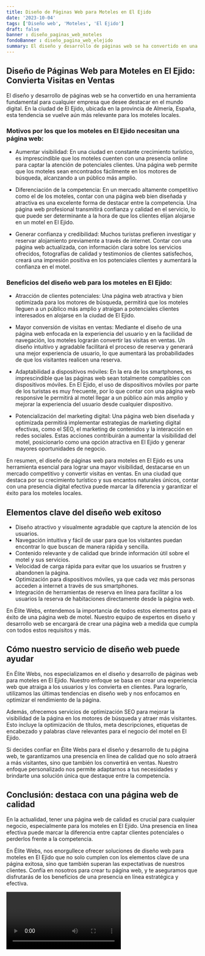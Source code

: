 ```yaml
---
title: Diseño de Páginas Web para Moteles en El Ejido
date: '2023-10-04'
tags: ['Diseño web', 'Moteles', 'El Ejido']
draft: false
banner : diseño_paginas_web_moteles
fondoBanner : diseño_pagina_web_elejido
summary: El diseño y desarrollo de páginas web se ha convertido en una herramienta fundamental para cualquier empresa que desee destacar en el mundo digital. En la ciudad de El Ejido, ubicada en la provincia de Almería, España, esta tendencia se vuelve aún más relevante para los moteles locales. 
---
```


## Diseño de Páginas Web para Moteles en El Ejido: Convierta Visitas en Ventas

El diseño y desarrollo de páginas web se ha convertido en una herramienta fundamental para cualquier empresa que desee destacar en el mundo digital. En la ciudad de El Ejido, ubicada en la provincia de Almería, España, esta tendencia se vuelve aún más relevante para los moteles locales. 

### Motivos por los que los moteles en El Ejido necesitan una página web:

- Aumentar visibilidad: En una ciudad en constante crecimiento turístico, es imprescindible que los moteles cuenten con una presencia online para captar la atención de potenciales clientes. Una página web permite que los moteles sean encontrados fácilmente en los motores de búsqueda, alcanzando a un público más amplio.

- Diferenciación de la competencia: En un mercado altamente competitivo como el de los moteles, contar con una página web bien diseñada y atractiva es una excelente forma de destacar entre la competencia. Una página web profesional transmitirá confianza y calidad en el servicio, lo que puede ser determinante a la hora de que los clientes elijan alojarse en un motel en El Ejido.

- Generar confianza y credibilidad: Muchos turistas prefieren investigar y reservar alojamiento previamente a través de internet. Contar con una página web actualizada, con información clara sobre los servicios ofrecidos, fotografías de calidad y testimonios de clientes satisfechos, creará una impresión positiva en los potenciales clientes y aumentará la confianza en el motel.

### Beneficios del diseño web para los moteles en El Ejido:

- Atracción de clientes potenciales: Una página web atractiva y bien optimizada para los motores de búsqueda, permitirá que los moteles lleguen a un público más amplio y atraigan a potenciales clientes interesados en alojarse en la ciudad de El Ejido.

- Mayor conversión de visitas en ventas: Mediante el diseño de una página web enfocada en la experiencia del usuario y en la facilidad de navegación, los moteles lograrán convertir las visitas en ventas. Un diseño intuitivo y agradable facilitará el proceso de reserva y generará una mejor experiencia de usuario, lo que aumentará las probabilidades de que los visitantes realicen una reserva.

- Adaptabilidad a dispositivos móviles: En la era de los smartphones, es imprescindible que las páginas web sean totalmente compatibles con dispositivos móviles. En El Ejido, el uso de dispositivos móviles por parte de los turistas es muy frecuente, por lo que contar con una página web responsive le permitirá al motel llegar a un público aún más amplio y mejorar la experiencia del usuario desde cualquier dispositivo.

- Potencialización del marketing digital: Una página web bien diseñada y optimizada permitirá implementar estrategias de marketing digital efectivas, como el SEO, el marketing de contenidos y la interacción en redes sociales. Estas acciones contribuirán a aumentar la visibilidad del motel, posicionarlo como una opción atractiva en El Ejido y generar mayores oportunidades de negocio.

En resumen, el diseño de páginas web para moteles en El Ejido es una herramienta esencial para lograr una mayor visibilidad, destacarse en un mercado competitivo y convertir visitas en ventas. En una ciudad que destaca por su crecimiento turístico y sus encantos naturales únicos, contar con una presencia digital efectiva puede marcar la diferencia y garantizar el éxito para los moteles locales.

<GifSeo />

<Cta />

## Elementos clave del diseño web exitoso

- Diseño atractivo y visualmente agradable que capture la atención de los usuarios.
- Navegación intuitiva y fácil de usar para que los visitantes puedan encontrar lo que buscan de manera rápida y sencilla.
- Contenido relevante y de calidad que brinde información útil sobre el motel y sus servicios.
- Velocidad de carga rápida para evitar que los usuarios se frustren y abandonen la página.
- Optimización para dispositivos móviles, ya que cada vez más personas acceden a internet a través de sus smartphones.
- Integración de herramientas de reserva en línea para facilitar a los usuarios la reserva de habitaciones directamente desde la página web.

En Élite Webs, entendemos la importancia de todos estos elementos para el éxito de una página web de motel. Nuestro equipo de expertos en diseño y desarrollo web se encargará de crear una página web a medida que cumpla con todos estos requisitos y más.

## Cómo nuestro servicio de diseño web puede ayudar

En Élite Webs, nos especializamos en el diseño y desarrollo de páginas web para moteles en El Ejido. Nuestro enfoque se basa en crear una experiencia web que atraiga a los usuarios y los convierta en clientes. Para lograrlo, utilizamos las últimas tendencias en diseño web y nos enfocamos en optimizar el rendimiento de la página.

Además, ofrecemos servicios de optimización SEO para mejorar la visibilidad de la página en los motores de búsqueda y atraer más visitantes. Esto incluye la optimización de títulos, meta descripciones, etiquetas de encabezado y palabras clave relevantes para el negocio del motel en El Ejido.

Si decides confiar en Élite Webs para el diseño y desarrollo de tu página web, te garantizamos una presencia en línea de calidad que no solo atraerá a más visitantes, sino que también los convertirá en ventas. Nuestro enfoque personalizado nos permite adaptarnos a tus necesidades y brindarte una solución única que destaque entre la competencia.

## Conclusión: destaca con una página web de calidad

En la actualidad, tener una página web de calidad es crucial para cualquier negocio, especialmente para los moteles en El Ejido. Una presencia en línea efectiva puede marcar la diferencia entre captar clientes potenciales o perderlos frente a la competencia.

En Élite Webs, nos enorgullece ofrecer soluciones de diseño web para moteles en El Ejido que no solo cumplen con los elementos clave de una página exitosa, sino que también superan las expectativas de nuestros clientes. Confía en nosotros para crear tu página web, y te aseguramos que disfrutarás de los beneficios de una presencia en línea estratégica y efectiva.

<Video />

<CtaBot job='Moteles' city='El Ejido'/>

<Gmaps query='El Ejido+españa+maps' />